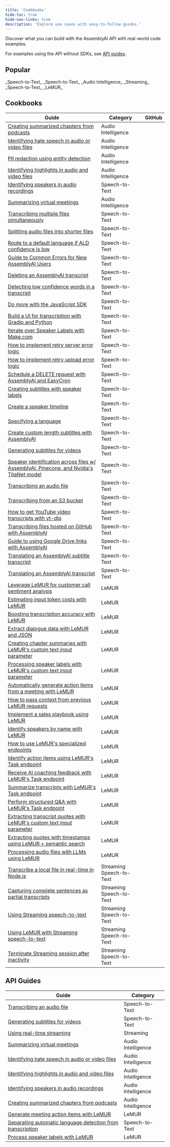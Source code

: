 ```yaml
---
title: 'Cookbooks'
hide-toc: true
hide-nav-links: true
description: 'Explore use cases with easy-to-follow guides.'
---
```


  Discover what you can build with the AssemblyAI API with real-world code
  examples.

For examples using the API without SDKs, see [API guides](#api-guides).


## **Popular**

<CardGroup cols={3}>
<Card
  title="How to Transcribe YouTube Videos"
  href="https://github.com/AssemblyAI/cookbook/blob/master/core-transcription/transcribe_youtube_videos.ipynb"
>
_Speech-to-Text_
</Card>
<Card
  title="How to Generate Subtitles for Videos"
  href="https://github.com/AssemblyAI/cookbook/blob/master/core-transcription/subtitles.ipynb"
>
_Speech-to-Text_
</Card>
<Card
  title="Identify Speakers in Audio Recordings"
  href="https://github.com/AssemblyAI/cookbook/blob/master/core-transcription/speaker_labels.ipynb"
>
_Audio Intelligence_
</Card>
<Card
  title="Use LeMUR with Streaming Speech-to-Text"
  href="https://github.com/AssemblyAI/cookbook/blob/master/streaming-stt/real_time_lemur.ipynb"
>
_Streaming_
</Card>
<Card
  title="Create Summarized Chapters from Podcasts"
  href="https://github.com/AssemblyAI/cookbook/blob/master/audio-intelligence/auto_chapters.ipynb"
>
_Speech-to-Text_
</Card>
<Card
  title="Use LeMUR to Boost Custom Vocabulary List"
  href="https://github.com/AssemblyAI/cookbook/blob/master/lemur/custom-vocab-lemur.ipynb"
>
_LeMUR_
</Card>
</CardGroup>

## Cookbooks

| Guide | Category | GitHub |
| --- | --- | --- |
| [Creating summarized chapters from podcasts](https://github.com/AssemblyAI/cookbook/tree/master/audio-intelligence/auto_chapters.ipynb) | <span class="audio-intelligence-tag">Audio Intelligence</span> | [<Icon icon="fa-brands fa-github" />](https://github.com/AssemblyAI/cookbook/blob/master/audio-intelligence/auto_chapters.ipynb)|
| [Identifying hate speech in audio or video files](https://github.com/AssemblyAI/cookbook/tree/master/audio-intelligence/content_moderation.ipynb) | <span class="audio-intelligence-tag">Audio Intelligence</span> | [<Icon icon="fa-brands fa-github" />](https://github.com/AssemblyAI/cookbook/blob/master/audio-intelligence/content_moderation.ipynb) |
| [PII redaction using entity detection](https://github.com/AssemblyAI/cookbook/tree/master/audio-intelligence/entity_redaction.ipynb) | <span class="audio-intelligence-tag">Audio Intelligence</span> | [<Icon icon="fa-brands fa-github" />](https://github.com/AssemblyAI/cookbook/blob/master/audio-intelligence/entity_redaction.ipynb) |
| [Identifying highlights in audio and video files](https://github.com/AssemblyAI/cookbook/tree/master/audio-intelligence/key_phrases.ipynb) | <span class="audio-intelligence-tag">Audio Intelligence</span> | [<Icon icon="fa-brands fa-github" />](https://github.com/AssemblyAI/cookbook/blob/master/audio-intelligence/key_phrases.ipynb) |
| [Identifying speakers in audio recordings](https://github.com/AssemblyAI/cookbook/blob/master/core-transcription/speaker_labels.ipynb) | <span class="speech-to-text-tag">Speech-to-Text</span> | [<Icon icon="fa-brands fa-github" />](https://github.com/AssemblyAI/cookbook/blob/master/core-transcription/speaker_labels.ipynb) |
| [Summarizing virtual meetings](https://github.com/AssemblyAI/cookbook/tree/master/audio-intelligence/summarization.ipynb) | <span class="audio-intelligence-tag">Audio Intelligence</span> | [<Icon icon="fa-brands fa-github" />](https://github.com/AssemblyAI/cookbook/blob/master/audio-intelligence/summarization.ipynb) |
| [Transcribing multiple files simultaneously](https://github.com/AssemblyAI/cookbook/tree/master/core-transcription/SDK_transcribe_batch_of_files/batch_transcription.ipynb) | <span class="speech-to-text-tag">Speech-to-Text</span> | [<Icon icon="fa-brands fa-github" />](https://github.com/AssemblyAI/cookbook/blob/master/core-transcription/SDK_transcribe_batch_of_files/batch_transcription.ipynb) |
| [Splitting audio files into shorter files](https://github.com/AssemblyAI/cookbook/tree/master/core-transcription/split_audio_file) | <span class="speech-to-text-tag">Speech-to-Text</span> | [<Icon icon="fa-brands fa-github" />](https://github.com/AssemblyAI/cookbook/blob/master/core-transcription/split_audio_file) |
| [Route to a default language if ALD confidence is low](https://github.com/AssemblyAI/cookbook/tree/master/core-transcription/automatic-language-detection-route-default-language-python.ipynb) | <span class="speech-to-text-tag">Speech-to-Text</span> | [<Icon icon="fa-brands fa-github" />](https://github.com/AssemblyAI/cookbook/blob/master/core-transcription/automatic-language-detection-route-default-language-python.ipynb) |
| [Guide to Common Errors for New AssemblyAI Users](https://github.com/AssemblyAI/cookbook/tree/master/core-transcription/common_errors_and_solutions.md) | <span class="speech-to-text-tag">Speech-to-Text</span> | [<Icon icon="fa-brands fa-github" />](https://github.com/AssemblyAI/cookbook/blob/master/core-transcription/common_errors_and_solutions.md) |
| [Deleting an AssemblyAI transcript](https://github.com/AssemblyAI/cookbook/tree/master/core-transcription/delete_transcript.ipynb) | <span class="speech-to-text-tag">Speech-to-Text</span> | [<Icon icon="fa-brands fa-github" />](https://github.com/AssemblyAI/cookbook/blob/master/core-transcription/delete_transcript.ipynb) |
| [Detecting low confidence words in a transcript](https://github.com/AssemblyAI/cookbook/tree/master/core-transcription/detecting-low-confidence-words.md) | <span class="speech-to-text-tag">Speech-to-Text</span> | [<Icon icon="fa-brands fa-github" />](https://github.com/AssemblyAI/cookbook/blob/master/core-transcription/detecting-low-confidence-words.md) |
| [Do more with the JavaScript SDK](https://github.com/AssemblyAI/cookbook/tree/master/core-transcription/do-more-with-sdk-js.md) | <span class="speech-to-text-tag">Speech-to-Text</span> | [<Icon icon="fa-brands fa-github" />](https://github.com/AssemblyAI/cookbook/blob/master/core-transcription/do-more-with-sdk-js.md) |
| [Build a UI for transcription with Gradio and Python](https://github.com/AssemblyAI/cookbook/tree/master/core-transcription/gradio-frontend.ipynb) | <span class="speech-to-text-tag">Speech-to-Text</span> | [<Icon icon="fa-brands fa-github" />](https://github.com/AssemblyAI/cookbook/blob/master/core-transcription/gradio-frontend.ipynb) |
| [Iterate over Speaker Labels with Make.com](https://github.com/AssemblyAI/cookbook/tree/master/core-transcription/make.com-speaker-labels.md) | <span class="speech-to-text-tag">Speech-to-Text</span> | [<Icon icon="fa-brands fa-github" />](https://github.com/AssemblyAI/cookbook/blob/master/core-transcription/make.com-speaker-labels.md) |
| [How to implement retry server error logic](https://github.com/AssemblyAI/cookbook/tree/master/core-transcription/retry-server-error.ipynb) | <span class="speech-to-text-tag">Speech-to-Text</span> | [<Icon icon="fa-brands fa-github" />](https://github.com/AssemblyAI/cookbook/blob/master/core-transcription/retry-server-error.ipynb) |
| [How to implement retry upload error logic](https://github.com/AssemblyAI/cookbook/tree/master/core-transcription/retry-upload-error.ipynb) | <span class="speech-to-text-tag">Speech-to-Text</span> | [<Icon icon="fa-brands fa-github" />](https://github.com/AssemblyAI/cookbook/blob/master/core-transcription/retry-upload-error.ipynb) |
| [Schedule a DELETE request with AssemblyAI and EasyCron](https://github.com/AssemblyAI/cookbook/tree/master/core-transcription/schedule_delete.ipynb) | <span class="speech-to-text-tag">Speech-to-Text</span> | [<Icon icon="fa-brands fa-github" />](https://github.com/AssemblyAI/cookbook/blob/master/core-transcription/schedule_delete.ipynb) |
| [Creating subtitles with speaker labels](https://github.com/AssemblyAI/cookbook/tree/master/core-transcription/speaker_labelled_subtitles.ipynb) | <span class="speech-to-text-tag">Speech-to-Text</span> | [<Icon icon="fa-brands fa-github" />](https://github.com/AssemblyAI/cookbook/blob/master/core-transcription/speaker_labelled_subtitles.ipynb) |
| [Create a speaker timeline](https://github.com/AssemblyAI/cookbook/tree/master/core-transcription/speaker_timeline.ipynb) | <span class="speech-to-text-tag">Speech-to-Text</span> | [<Icon icon="fa-brands fa-github" />](https://github.com/AssemblyAI/cookbook/blob/master/core-transcription/speaker_timeline.ipynb) |
| [Specifying a language](https://github.com/AssemblyAI/cookbook/tree/master/core-transcription/specify-language.ipynb) | <span class="speech-to-text-tag">Speech-to-Text</span> | [<Icon icon="fa-brands fa-github" />](https://github.com/AssemblyAI/cookbook/blob/master/core-transcription/specify-language.ipynb) |
| [Create custom length subtitles with AssemblyAI](https://github.com/AssemblyAI/cookbook/tree/master/core-transcription/subtitle_creation_by_word_count.ipynb) | <span class="speech-to-text-tag">Speech-to-Text</span> | [<Icon icon="fa-brands fa-github" />](https://github.com/AssemblyAI/cookbook/blob/master/core-transcription/subtitle_creation_by_word_count.ipynb) |
| [Generating subtitles for videos](https://github.com/AssemblyAI/cookbook/tree/master/core-transcription/subtitles.ipynb) | <span class="speech-to-text-tag">Speech-to-Text</span> | [<Icon icon="fa-brands fa-github" />](https://github.com/AssemblyAI/cookbook/blob/master/core-transcription/subtitles.ipynb) |
| [Speaker identification across files w/ AssemblyAI, Pinecone, and Nvidia's TitaNet model](https://github.com/AssemblyAI/cookbook/tree/master/core-transcription/titanet-speaker-identification.ipynb) | <span class="speech-to-text-tag">Speech-to-Text</span> | [<Icon icon="fa-brands fa-github" />](https://github.com/AssemblyAI/cookbook/blob/master/core-transcription/titanet-speaker-identification.ipynb) |
| [Transcribing an audio file](https://github.com/AssemblyAI/cookbook/tree/master/core-transcription/transcribe.ipynb) | <span class="speech-to-text-tag">Speech-to-Text</span> | [<Icon icon="fa-brands fa-github" />](https://github.com/AssemblyAI/cookbook/blob/master/core-transcription/transcribe.ipynb) |
| [Transcribing from an S3 bucket](https://github.com/AssemblyAI/cookbook/tree/master/core-transcription/transcribe_from_s3.ipynb) | <span class="speech-to-text-tag">Speech-to-Text</span> | [<Icon icon="fa-brands fa-github" />](https://github.com/AssemblyAI/cookbook/blob/master/core-transcription/transcribe_from_s3.ipynb) |
| [How to get YouTube video transcripts with yt-dlp](https://github.com/AssemblyAI/cookbook/tree/master/core-transcription/transcribe_youtube_videos.ipynb) | <span class="speech-to-text-tag">Speech-to-Text</span> | [<Icon icon="fa-brands fa-github" />](https://github.com/AssemblyAI/cookbook/blob/master/core-transcription/transcribe_youtube_videos.ipynb) |
| [Transcribing files hosted on GitHub with AssemblyAI](https://github.com/AssemblyAI/cookbook/tree/master/core-transcription/transcribing-github-files.md) | <span class="speech-to-text-tag">Speech-to-Text</span> | [<Icon icon="fa-brands fa-github" />](https://github.com/AssemblyAI/cookbook/blob/master/core-transcription/transcribing-github-files.md) |
| [Guide to using Google Drive links with AssemblyAI](https://github.com/AssemblyAI/cookbook/tree/master/core-transcription/transcribing-google-drive-file.md) | <span class="speech-to-text-tag">Speech-to-Text</span> | [<Icon icon="fa-brands fa-github" />](https://github.com/AssemblyAI/cookbook/blob/master/core-transcription/transcribing-google-drive-file.md) |
| [Translating an AssemblyAI subtitle transcript](https://github.com/AssemblyAI/cookbook/tree/master/core-transcription/translate_subtitles.ipynb) | <span class="speech-to-text-tag">Speech-to-Text</span> | [<Icon icon="fa-brands fa-github" />](https://github.com/AssemblyAI/cookbook/blob/master/core-transcription/translate_subtitles.ipynb) |
| [Translating an AssemblyAI transcript](https://github.com/AssemblyAI/cookbook/tree/master/core-transcription/translate_transcripts.ipynb) | <span class="speech-to-text-tag">Speech-to-Text</span> | [<Icon icon="fa-brands fa-github" />](https://github.com/AssemblyAI/cookbook/blob/master/core-transcription/translate_transcripts.ipynb) |
| [Leverage LeMUR for customer call sentiment analysis](https://github.com/AssemblyAI/cookbook/tree/master/lemur/call-sentiment-analysis.ipynb) | <span class="lemur-tag">LeMUR</span> | [<Icon icon="fa-brands fa-github" />](https://github.com/AssemblyAI/cookbook/blob/master/lemur/call-sentiment-analysis.ipynb) |
| [Estimating input token costs with LeMUR](https://github.com/AssemblyAI/cookbook/tree/master/lemur/counting-tokens.ipynb) | <span class="lemur-tag">LeMUR</span> | [<Icon icon="fa-brands fa-github" />](https://github.com/AssemblyAI/cookbook/blob/master/lemur/counting-tokens.ipynb) |
| [Boosting transcription accuracy with LeMUR](https://github.com/AssemblyAI/cookbook/tree/master/lemur/custom-vocab-lemur.ipynb) | <span class="lemur-tag">LeMUR</span> | [<Icon icon="fa-brands fa-github" />](https://github.com/AssemblyAI/cookbook/blob/master/lemur/custom-vocab-lemur.ipynb) |
| [Extract dialogue data with LeMUR and JSON](https://github.com/AssemblyAI/cookbook/tree/master/lemur/dialogue-data.ipynb) | <span class="lemur-tag">LeMUR</span> | [<Icon icon="fa-brands fa-github" />](https://github.com/AssemblyAI/cookbook/blob/master/lemur/dialogue-data.ipynb) |
| [Creating chapter summaries with LeMUR's custom text input parameter](https://github.com/AssemblyAI/cookbook/tree/master/lemur/input-text-chapters.ipynb) | <span class="lemur-tag">LeMUR</span> | [<Icon icon="fa-brands fa-github" />](https://github.com/AssemblyAI/cookbook/blob/master/lemur/input-text-chapters.ipynb) |
| [Processing speaker labels with LeMUR's custom text input parameter](https://github.com/AssemblyAI/cookbook/tree/master/lemur/input-text-speaker-labels.ipynb) | <span class="lemur-tag">LeMUR</span> | [<Icon icon="fa-brands fa-github" />](https://github.com/AssemblyAI/cookbook/blob/master/lemur/input-text-speaker-labels.ipynb) |
| [Automatically generate action items from a meeting with LeMUR](https://github.com/AssemblyAI/cookbook/tree/master/lemur/meeting-action-items.ipynb) | <span class="lemur-tag">LeMUR</span> | [<Icon icon="fa-brands fa-github" />](https://github.com/AssemblyAI/cookbook/blob/master/lemur/meeting-action-items.ipynb) |
| [How to pass context from previous LeMUR requests](https://github.com/AssemblyAI/cookbook/tree/master/lemur/past-response-prompts.ipynb) | <span class="lemur-tag">LeMUR</span> | [<Icon icon="fa-brands fa-github" />](https://github.com/AssemblyAI/cookbook/blob/master/lemur/past-response-prompts.ipynb) |
| [Implement a sales playbook using LeMUR](https://github.com/AssemblyAI/cookbook/tree/master/lemur/sales-playbook.ipynb) | <span class="lemur-tag">LeMUR</span> | [<Icon icon="fa-brands fa-github" />](https://github.com/AssemblyAI/cookbook/blob/master/lemur/sales-playbook.ipynb) |
| [Identify speakers by name with LeMUR](https://github.com/AssemblyAI/cookbook/tree/master/lemur/speaker-identification.ipynb) | <span class="lemur-tag">LeMUR</span> | [<Icon icon="fa-brands fa-github" />](https://github.com/AssemblyAI/cookbook/blob/master/lemur/speaker-identification.ipynb) |
| [How to use LeMUR's specialized endpoints](https://github.com/AssemblyAI/cookbook/tree/master/lemur/specialized-endpoints.ipynb) | <span class="lemur-tag">LeMUR</span> | [<Icon icon="fa-brands fa-github" />](https://github.com/AssemblyAI/cookbook/blob/master/lemur/specialized-endpoints.ipynb) |
| [Identify action items using LeMUR's Task endpoint](https://github.com/AssemblyAI/cookbook/tree/master/lemur/task-endpoint-action-items.ipynb) | <span class="lemur-tag">LeMUR</span> | [<Icon icon="fa-brands fa-github" />](https://github.com/AssemblyAI/cookbook/blob/master/lemur/task-endpoint-action-items.ipynb) |
| [Receive AI coaching feedback with LeMUR's Task endpoint](https://github.com/AssemblyAI/cookbook/tree/master/lemur/task-endpoint-ai-coach.ipynb) | <span class="lemur-tag">LeMUR</span> | [<Icon icon="fa-brands fa-github" />](https://github.com/AssemblyAI/cookbook/blob/master/lemur/task-endpoint-ai-coach.ipynb) |
| [Summarize transcripts with LeMUR's Task endpoint](https://github.com/AssemblyAI/cookbook/tree/master/lemur/task-endpoint-custom-summary.ipynb) | <span class="lemur-tag">LeMUR</span> | [<Icon icon="fa-brands fa-github" />](https://github.com/AssemblyAI/cookbook/blob/master/lemur/task-endpoint-custom-summary.ipynb) |
| [Perform structured Q&A with LeMUR's Task endpoint](https://github.com/AssemblyAI/cookbook/tree/master/lemur/task-endpoint-structured-QA.ipynb) | <span class="lemur-tag">LeMUR</span> | [<Icon icon="fa-brands fa-github" />](https://github.com/AssemblyAI/cookbook/blob/master/lemur/task-endpoint-structured-QA.ipynb) |
| [Extracting transcript quotes with LeMUR's custom text input parameter](https://github.com/AssemblyAI/cookbook/tree/master/lemur/timestamped-transcripts.ipynb) | <span class="lemur-tag">LeMUR</span> | [<Icon icon="fa-brands fa-github" />](https://github.com/AssemblyAI/cookbook/blob/master/lemur/timestamped-transcripts.ipynb) |
| [Extracting quotes with timestamps using LeMUR + semantic search](https://github.com/AssemblyAI/cookbook/tree/master/lemur/transcript-citations.ipynb) | <span class="lemur-tag">LeMUR</span> | [<Icon icon="fa-brands fa-github" />](https://github.com/AssemblyAI/cookbook/blob/master/lemur/transcript-citations.ipynb) |
| [Processing audio files with LLMs using LeMUR](https://github.com/AssemblyAI/cookbook/tree/master/lemur/using-lemur.ipynb) | <span class="lemur-tag">LeMUR</span> | [<Icon icon="fa-brands fa-github" />](https://github.com/AssemblyAI/cookbook/blob/master/lemur/using-lemur.ipynb) |
| [Transcribe a local file in real-time in Node.js](https://github.com/AssemblyAI/cookbook/tree/master/streaming-stt/file-transcription-nodejs) | <span class="streaming-tag">Streaming</span> <span class="speech-to-text-tag">Speech-to-Text</span> | [<Icon icon="fa-brands fa-github" />](https://github.com/AssemblyAI/cookbook/blob/master/streaming-stt/file-transcription-nodejs) |
| [Capturing complete sentences as partial transcripts](https://github.com/AssemblyAI/cookbook/tree/master/streaming-stt/partial_transcripts.ipynb) | <span class="streaming-tag">Streaming</span> <span class="speech-to-text-tag">Speech-to-Text</span> | [<Icon icon="fa-brands fa-github" />](https://github.com/AssemblyAI/cookbook/blob/master/streaming-stt/partial_transcripts.ipynb) |
| [Using Streaming speech-to-text](https://github.com/AssemblyAI/cookbook/tree/master/streaming-stt/real-time.ipynb) | <span class="streaming-tag">Streaming</span> <span class="speech-to-text-tag">Speech-to-Text</span> | [<Icon icon="fa-brands fa-github" />](https://github.com/AssemblyAI/cookbook/blob/master/streaming-stt/real-time.ipynb) |
| [Using LeMUR with Streaming speech-to-text](https://github.com/AssemblyAI/cookbook/tree/master/streaming-stt/real_time_lemur.ipynb) | <span class="streaming-tag">Streaming</span> <span class="speech-to-text-tag">Speech-to-Text</span> | [<Icon icon="fa-brands fa-github" />](https://github.com/AssemblyAI/cookbook/blob/master/streaming-stt/real_time_lemur.ipynb) |
| [Terminate Streaming session after inactivity](https://github.com/AssemblyAI/cookbook/tree/master/streaming-stt/terminate_realtime_programmatically.ipynb) | <span class="streaming-tag">Streaming</span> <span class="speech-to-text-tag">Speech-to-Text</span> | [<Icon icon="fa-brands fa-github" />](https://github.com/AssemblyAI/cookbook/blob/master/streaming-stt/terminate_realtime_programmatically.ipynb) |


## API Guides

| Guide | Category |
| --- | --- |
| [Transcribing an audio file](/docs/guides/transcribing-an-audio-file) | <span class="speech-to-text-tag">Speech-to-Text</span> |
| [Generating subtitles for videos](/docs/guides/generating-subtitles-for-videos) | <span class="speech-to-text-tag">Speech-to-Text</span> |
| [Using real-time streaming](/docs/guides/real-time-streaming-transcription) | <span class="streaming-tag">Streaming</span> |
| [Summarizing virtual meetings](/docs/guides/summarizing-virtual-meetings) | <span class="audio-intelligence-tag">Audio Intelligence</span> |
| [Identifying hate speech in audio or video files](/docs/guides/identifying-hate-speech-in-audio-or-video-files) | <span class="audio-intelligence-tag">Audio Intelligence</span> |
| [Identifying highlights in audio and video files](/docs/guides/identifying-highlights-in-audio-or-video-files) | <span class="audio-intelligence-tag">Audio Intelligence</span> |
| [Identifying speakers in audio recordings](/docs/guides/identifying-speakers-in-audio-recordings) | <span class="audio-intelligence-tag">Audio Intelligence</span> |
| [Creating summarized chapters from podcasts](/docs/guides/creating-summarized-chapters-from-podcasts) | <span class="audio-intelligence-tag">Audio Intelligence</span> |
| [Generate meeting action items with LeMUR](/docs/guides/generate-meeting-action-items-with-lemur) | <span class="lemur-tag">LeMUR</span> |
| [Separating automatic language detection from transcription](/docs/guides/automatic-language-detection-workflow) | <span class="speech-to-text-tag">Speech-to-Text</span> |
| [Process speaker labels with LeMUR](/docs/guides/process-speaker-labels-with-lemur) | <span class="lemur-tag">LeMUR</span> |